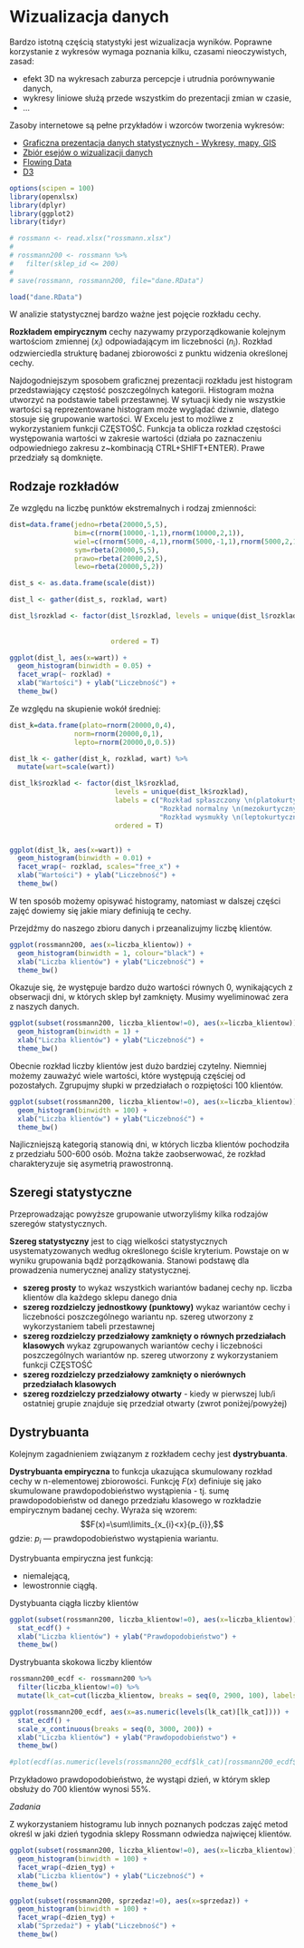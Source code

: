 # Wizualizacja danych

Bardzo istotną częścią statystyki jest wizualizacja wyników. Poprawne korzystanie z wykresów wymaga poznania kilku, czasami nieoczywistych, zasad:

- efekt 3D na wykresach zaburza percepcje i utrudnia porównywanie danych,
- wykresy liniowe służą przede wszystkim do prezentacji zmian w czasie,
- ...

Zasoby internetowe są pełne przykładów i wzorców tworzenia wykresów:

- [Graficzna prezentacja danych statystycznych - Wykresy, mapy, GIS](http://stat.gov.pl/gfx/portalinformacyjny/userfiles/_public/wspolpraca_rozwojowa/graficzna_prezentacja_danych_stat.pdf)
- [Zbiór esejów o wizualizacji danych](http://biecek.pl/Eseje/)
- [Flowing Data](http://flowingdata.com/)
- [D3](https://d3js.org/)

```r
options(scipen = 100)
library(openxlsx)
library(dplyr)
library(ggplot2)
library(tidyr)

# rossmann <- read.xlsx("rossmann.xlsx")
# 
# rossmann200 <- rossmann %>%
#   filter(sklep_id <= 200)
# 
# save(rossmann, rossmann200, file="dane.RData")

load("dane.RData")

```

W analizie statystycznej bardzo ważne jest pojęcie rozkładu cechy. 

**Rozkładem empirycznym** cechy nazywamy przyporządkowanie kolejnym wartościom zmiennej ($x_{i}$) odpowiadającym im liczebności ($n_{i}$). Rozkład odzwierciedla strukturę badanej zbiorowości z punktu widzenia określonej cechy.

Najdogodniejszym sposobem graficznej prezentacji rozkładu jest histogram przedstawiający częstość poszczególnych kategorii. Histogram można utworzyć na podstawie tabeli przestawnej. W sytuacji kiedy nie wszystkie wartości są reprezentowane histogram może wyglądać dziwnie, dlatego stosuje się grupowanie wartości. W Excelu jest to możliwe z wykorzystaniem funkcji CZĘSTOŚĆ. Funkcja ta oblicza rozkład częstości występowania wartości w zakresie wartości (działa po zaznaczeniu odpowiedniego zakresu z~kombinacją CTRL+SHIFT+ENTER). Prawe przedziały są domknięte.

## Rodzaje rozkładów

Ze względu na liczbę punktów ekstremalnych i rodzaj zmienności:

```r
dist=data.frame(jedno=rbeta(20000,5,5),
                bim=c(rnorm(10000,-1,1),rnorm(10000,2,1)),
                wiel=c(rnorm(5000,-4,1),rnorm(5000,-1,1),rnorm(5000,2,1),rnorm(5000,6,1)),
                sym=rbeta(20000,5,5),
                prawo=rbeta(20000,2,5),
                lewo=rbeta(20000,5,2))

dist_s <- as.data.frame(scale(dist))

dist_l <- gather(dist_s, rozklad, wart)

dist_l$rozklad <- factor(dist_l$rozklad, levels = unique(dist_l$rozklad), labels = c("Rozkład jednomodalny", "Rozkład bimodalny", "Rozkład wielomodalny",
                                                                                     "Rozkład symetryczny", "Rozkład prawostronnie \nasymteryczny", 
                                                                                     "Rozkład lewostronnie \nasymetryczny"),
                         ordered = T)

ggplot(dist_l, aes(x=wart)) + 
  geom_histogram(binwidth = 0.05) + 
  facet_wrap(~ rozklad) +
  xlab("Wartości") + ylab("Liczebność") +
  theme_bw()

```

Ze względu na skupienie wokół średniej:

```r

dist_k=data.frame(plato=rnorm(20000,0,4),
                norm=rnorm(20000,0,1),
                lepto=rnorm(20000,0,0.5))

dist_lk <- gather(dist_k, rozklad, wart) %>%
  mutate(wart=scale(wart))

dist_lk$rozklad <- factor(dist_lk$rozklad, 
                          levels = unique(dist_lk$rozklad), 
                          labels = c("Rozkład spłaszczony \n(platokurtyczny)",
                                     "Rozkład normalny \n(mezokurtyczny)",
                                     "Rozkład wysmukły \n(leptokurtyczny)"),
                          ordered = T)


ggplot(dist_lk, aes(x=wart)) + 
  geom_histogram(binwidth = 0.01) + 
  facet_wrap(~ rozklad, scales="free_x") +
  xlab("Wartości") + ylab("Liczebność") +
  theme_bw()


```

W ten sposób możemy opisywać histogramy, natomiast w dalszej części zajęć dowiemy się jakie miary definiują te cechy.

Przejdźmy do naszego zbioru danych i przeanalizujmy liczbę klientów.

```r
ggplot(rossmann200, aes(x=liczba_klientow)) + 
  geom_histogram(binwidth = 1, colour="black") +
  xlab("Liczba klientów") + ylab("Liczebność") +
  theme_bw()


```

Okazuje się, że występuje bardzo dużo wartości równych 0, wynikających z obserwacji dni, w których sklep był zamknięty. Musimy wyeliminować zera z naszych danych.

```r
ggplot(subset(rossmann200, liczba_klientow!=0), aes(x=liczba_klientow)) + 
  geom_histogram(binwidth = 1) +
  xlab("Liczba klientów") + ylab("Liczebność") +
  theme_bw()


```

Obecnie rozkład liczby klientów jest dużo bardziej czytelny. Niemniej możemy zauważyć wiele wartości, które występują częściej od pozostałych. Zgrupujmy słupki w przedziałach o rozpiętości 100 klientów.

```r

ggplot(subset(rossmann200, liczba_klientow!=0), aes(x=liczba_klientow)) + 
  geom_histogram(binwidth = 100) +
  xlab("Liczba klientów") + ylab("Liczebność") +
  theme_bw()


```

Najliczniejszą kategorią stanowią dni, w których liczba klientów pochodziła z przedziału 500-600 osób. Można także zaobserwować, że rozkład charakteryzuje się asymetrią prawostronną.

## Szeregi statystyczne

Przeprowadzając powyższe grupowanie utworzyliśmy kilka rodzajów szeregów statystycznych.

**Szereg statystyczny** jest to ciąg wielkości statystycznych usystematyzowanych według określonego ściśle kryterium. Powstaje on w wyniku grupowania bądź porządkowania. Stanowi podstawę dla prowadzenia numerycznej analizy statystycznej.

- **szereg prosty** to wykaz wszystkich wariantów badanej cechy np. liczba klientów dla każdego sklepu danego dnia
- **szereg rozdzielczy jednostkowy (punktowy)** wykaz wariantów cechy i liczebności poszczególnego wariantu np. szereg utworzony z wykorzystaniem tabeli przestawnej
- **szereg rozdzielczy przedziałowy zamknięty o równych przedziałach klasowych** wykaz zgrupowanych wariantów cechy i liczebności poszczególnych wariantów np. szereg utworzony z wykorzystaniem funkcji CZĘSTOŚĆ
- **szereg rozdzielczy przedziałowy zamknięty o nierównych przedziałach klasowych** 
- **szereg rozdzielczy przedziałowy otwarty** - kiedy w pierwszej lub/i ostatniej grupie znajduje się przedział otwarty (zwrot poniżej/powyżej)

## Dystrybuanta

Kolejnym zagadnieniem związanym z rozkładem cechy jest **dystrybuanta**.

**Dystrybuanta empiryczna** to funkcja ukazująca skumulowany rozkład cechy w n-elementowej zbiorowości. Funkcję $F(x)$ definiuje się jako skumulowane prawdopodobieństwo wystąpienia - tj. sumę prawdopodobieństw od danego przedziału klasowego w rozkładzie empirycznym badanej cechy. Wyraża się wzorem:
$$F(x)=\sum\limits_{x_{i}<x}{p_{i}},$$
gdzie: $p_{i}$ --- prawdopodobieństwo wystąpienia wariantu.

Dystrybuanta empiryczna jest funkcją:

- niemalejącą,
- lewostronnie ciągłą.

Dystybuanta ciągła liczby klientów

```r

ggplot(subset(rossmann200, liczba_klientow!=0), aes(x=liczba_klientow)) + 
  stat_ecdf() +
  xlab("Liczba klientów") + ylab("Prawdopodobieństwo") +
  theme_bw()

```

Dystrybuanta skokowa liczby klientów

```r

rossmann200_ecdf <- rossmann200 %>%
  filter(liczba_klientow!=0) %>%
  mutate(lk_cat=cut(liczba_klientow, breaks = seq(0, 2900, 100), labels = seq(100, 2900, 100)))

ggplot(rossmann200_ecdf, aes(x=as.numeric(levels(lk_cat)[lk_cat]))) + 
  stat_ecdf() +
  scale_x_continuous(breaks = seq(0, 3000, 200)) +
  xlab("Liczba klientów") + ylab("Prawdopodobieństwo") +
  theme_bw()

#plot(ecdf(as.numeric(levels(rossmann200_ecdf$lk_cat)[rossmann200_ecdf$lk_cat])))

```

Przykładowo prawdopodobieństwo, że wystąpi dzień, w którym sklep obsłuży do 700 klientów wynosi 55%.

_Zadania_

Z wykorzystaniem histogramu lub innych poznanych podczas zajęć metod określ w jaki dzień tygodnia sklepy Rossmann odwiedza najwięcej klientów.

```r

ggplot(subset(rossmann200, liczba_klientow!=0), aes(x=liczba_klientow)) + 
  geom_histogram(binwidth = 100) + 
  facet_wrap(~dzien_tyg) + 
  xlab("Liczba klientów") + ylab("Liczebność") +
  theme_bw()

```

```r

ggplot(subset(rossmann200, sprzedaz!=0), aes(x=sprzedaz)) + 
  geom_histogram(binwidth = 100) + 
  facet_wrap(~dzien_tyg) + 
  xlab("Sprzedaż") + ylab("Liczebność") +
  theme_bw()

```
